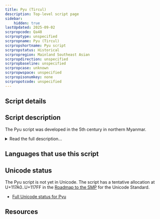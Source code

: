 ```yaml
---
title: Pyu (Tircul)
description: Top-level script page
sidebar:
    hidden: true
lastUpdated: 2025-09-02
scrpropcode: Qa48
scrproptype: unspecified
scrpropname: Pyu (Tircul)
scrpropshortname: Pyu script
scrpropstatus: Historical
scrpropregion: Mainland Southeast Asian
scrpropdirection: unspecified
scrpropbaseline: unspecified
scrpropcase: unknown
scrpropwspace: unspecified
scrpropisonumkey: none
scrpropotcode: unspecified
---
```



## Script details

<ScriptDetails />

## Script description

The Pyu script was developed in the 5th century in northern Myanmar.

<details>
<summary>Read the full description...</summary>It is a Brahmi-based script with two varieties, _Pyu Pali_ and _Pyu Tircul_.

_This script is not currently recognized by the [ISO 15924 standard](http://www.unicode.org/iso15924/), but is included in ScriptSource for research purposes. If you have any information on this script, please add the information to this site. Your contributions can be a great help in refining and expanding the ISO 15924 standard. The [Script Encoding Initiative](http://www.linguistics.berkeley.edu/sei/) is working to support the inclusion of this script in the standard, and contributions here will support their efforts._
</details>

## Languages that use this script

<WsList script='Qa48' wsMax='5' />

## Unicode status

The Pyu script is not yet in Unicode. The script has a tentative allocation at U+117A0..U+117FF in the [Roadmap to the SMP](http://www.unicode.org/roadmaps/smp/) for the Unicode Standard.

- [Full Unicode status for Pyu](/scrlang/unicode/qa48-unicode)



## Resources

<ScriptResources detailSummary='seemore' />

